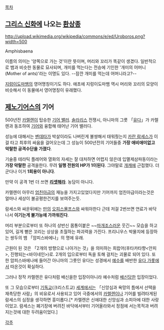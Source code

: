 [[목차]]

== [[그리스 신화]]에 나오는 [[환상종]] ==

http://upload.wikimedia.org/wikipedia/commons/e/ed/Uroboros.png?width=500

Amphisbaena

이름의 의미는 '양쪽으로 가는 것'이란 뜻이며, 머리와 꼬리가 똑같이 생겼다. 일반적으로 뱀과 비슷한 동물로 묘사되며, 개미를 먹는다는 전승에 기인한 '개미의 어머니(Mother of ants)'라는 이명도 있다. --잠깐 개미를 먹는데 어머니라고?--

[[지렁이도마뱀]]의 영어명칭이기도 하다. 애초에 지렁이도마뱀 역시 머리와 꼬리의 모양이 비슷해서 이 동물에서 영어명칭이 유래했다.

== [[제노기어스]]의 기어 ==

500년전 [[카렐렌]]이 탑승한 [[기어 밸러]]. [[솔라리스]] 전쟁시, 아니마의 그릇 「[[유다]]」가 카렐렌과 동조하여 [[기어]]와 융합해 태어난 기어 밸러다.

성능에 대해서는 [[벤데타]]가 박살이라도 나버린게 불쌍해서 태워줬는지 [[카란 람세스]]가 이걸 타고 최후의 싸움을 걸어오는데 그 성능이 500년전의 기어들중 '''가장 애비애미없고 악랄한 공격수단을 가졌다'''.

기술중 테라틱 플레어와 열화의 자세는 잘 대처하면 어렵지 않은데 입멸제삼파동이라는 '''가장 악랄한''' 공격을한다. 무려 '''일행 전원의 HP가 1이된다'''. 그야말로 [[개캐]]에 근접했다. 더군다나 이거 '''1회용이 아니다'''.

만약 이 공격 1번 더 쓰면 '''[[리셋]]해라'''. 농담이 아니다.

카렐렌이 아무리 [[엄친아]]급의 재능을 가지고있었다지만 기어까지 엄친아급이라는것은 얼마나 세상이 불공평한건지를 보여주는듯.

람세스와 싸운뒤에는 [[만]]의 [[오피스몰프스]]와 싸워야한다 근데 저걸 2번쓰면 연료가 바닥나서 '''이기는게 불가능에 가까워진다'''.

머리 부분으로부터 또 하나의 상반신 몸통이붙은 ~~[[마개조]]스러운 웃긴~~ 모습을 하고 있어, 길게 뻗은 꼬리는 상상을 초월하는 파괴력을 가진다. 프리니우스 박물지에 등장하는 쌍두의 뱀 「암피스바에나」의 명에 유래. 

근원이 된 것은 「2개의 방향으로 나아가는 것」을 의미하는 희랍어(후타카타향<안피>, 진행되는<바이네인>)로. 2개의 입으로부터 독을 토해 걸치는 괴물로 되어 있다. 또한 암피스바에나에 들어간 아니마의 그릇인 유다는 성경에서 [[예수]]를 배반한 [[유다 가롯]]에서 따온것이 확실하다. 

그러나 정작 카렐렌은 유다처럼 배신을한 입장이아니라 예수처럼 [[배신]]당한 입장이었다.

또 그 모습으로부터 [[기독교]](크리스트교) [[세계]]에서는 「신앙심과 욕망의 틈에서 선택을 재촉당한 사람」의 비유로서 사용되고 있어 극중에서의 [[카렐렌]]이나 기어를 빌려타게된 람세스의 심정을 생각하면 흥미롭다.[* 카렐렌은 신에대한 신앙심과 소피아에 대한 사랑이었고. 람세스는 폐기장에 버려진 바닥에서부터 기어올라와서 정점에 서는목적과 버려지는것에 대한 두려움이었다.]

[[각주]]
